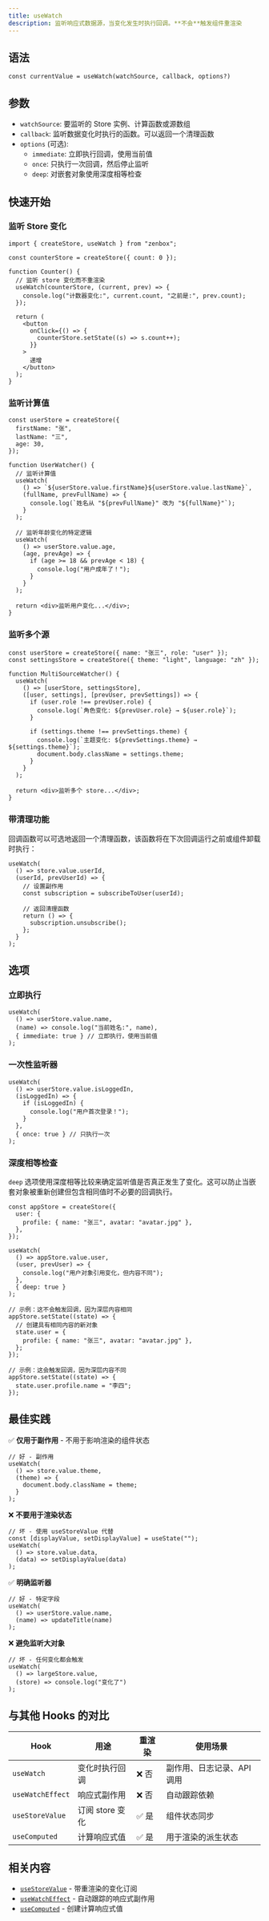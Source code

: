 ```yaml
---
title: useWatch
description: 监听响应式数据源，当变化发生时执行回调。**不会**触发组件重渲染
---
```


## 语法

```tsx
const currentValue = useWatch(watchSource, callback, options?)
```

## 参数

- `watchSource`: 要监听的 Store 实例、计算函数或源数组
- `callback`: 监听数据变化时执行的函数。可以返回一个清理函数
- `options` (可选):
  - `immediate`: 立即执行回调，使用当前值
  - `once`: 只执行一次回调，然后停止监听
  - `deep`: 对嵌套对象使用深度相等检查

## 快速开始

### 监听 Store 变化

```tsx
import { createStore, useWatch } from "zenbox";

const counterStore = createStore({ count: 0 });

function Counter() {
  // 监听 store 变化而不重渲染
  useWatch(counterStore, (current, prev) => {
    console.log("计数器变化:", current.count, "之前是:", prev.count);
  });

  return (
    <button
      onClick={() => {
        counterStore.setState((s) => s.count++);
      }}
    >
      递增
    </button>
  );
}
```

### 监听计算值

```tsx
const userStore = createStore({
  firstName: "张",
  lastName: "三",
  age: 30,
});

function UserWatcher() {
  // 监听计算值
  useWatch(
    () => `${userStore.value.firstName}${userStore.value.lastName}`,
    (fullName, prevFullName) => {
      console.log(`姓名从 "${prevFullName}" 改为 "${fullName}"`);
    }
  );

  // 监听年龄变化的特定逻辑
  useWatch(
    () => userStore.value.age,
    (age, prevAge) => {
      if (age >= 18 && prevAge < 18) {
        console.log("用户成年了！");
      }
    }
  );

  return <div>监听用户变化...</div>;
}
```

### 监听多个源

```tsx
const userStore = createStore({ name: "张三", role: "user" });
const settingsStore = createStore({ theme: "light", language: "zh" });

function MultiSourceWatcher() {
  useWatch(
    () => [userStore, settingsStore],
    ([user, settings], [prevUser, prevSettings]) => {
      if (user.role !== prevUser.role) {
        console.log(`角色变化: ${prevUser.role} → ${user.role}`);
      }

      if (settings.theme !== prevSettings.theme) {
        console.log(`主题变化: ${prevSettings.theme} → ${settings.theme}`);
        document.body.className = settings.theme;
      }
    }
  );

  return <div>监听多个 store...</div>;
}
```

### 带清理功能

回调函数可以可选地返回一个清理函数，该函数将在下次回调运行之前或组件卸载时执行：

```tsx
useWatch(
  () => store.value.userId,
  (userId, prevUserId) => {
    // 设置副作用
    const subscription = subscribeToUser(userId);

    // 返回清理函数
    return () => {
      subscription.unsubscribe();
    };
  }
);
```

## 选项

### 立即执行

```tsx
useWatch(
  () => userStore.value.name,
  (name) => console.log("当前姓名:", name),
  { immediate: true } // 立即执行，使用当前值
);
```

### 一次性监听器

```tsx
useWatch(
  () => userStore.value.isLoggedIn,
  (isLoggedIn) => {
    if (isLoggedIn) {
      console.log("用户首次登录！");
    }
  },
  { once: true } // 只执行一次
);
```

### 深度相等检查

`deep` 选项使用深度相等比较来确定监听值是否真正发生了变化。这可以防止当嵌套对象被重新创建但包含相同值时不必要的回调执行。

```tsx
const appStore = createStore({
  user: {
    profile: { name: "张三", avatar: "avatar.jpg" },
  },
});

useWatch(
  () => appStore.value.user,
  (user, prevUser) => {
    console.log("用户对象引用变化，但内容不同");
  },
  { deep: true }
);

// 示例：这不会触发回调，因为深层内容相同
appStore.setState((state) => {
  // 创建具有相同内容的新对象
  state.user = {
    profile: { name: "张三", avatar: "avatar.jpg" },
  };
});

// 示例：这会触发回调，因为深层内容不同
appStore.setState((state) => {
  state.user.profile.name = "李四";
});
```

## 最佳实践

✅ **仅用于副作用** - 不用于影响渲染的组件状态

```tsx
// 好 - 副作用
useWatch(
  () => store.value.theme,
  (theme) => {
    document.body.className = theme;
  }
);
```

❌ **不要用于渲染状态**

```tsx
// 坏 - 使用 useStoreValue 代替
const [displayValue, setDisplayValue] = useState("");
useWatch(
  () => store.value.data,
  (data) => setDisplayValue(data)
);
```

✅ **明确监听器**

```tsx
// 好 - 特定字段
useWatch(
  () => userStore.value.name,
  (name) => updateTitle(name)
);
```

❌ **避免监听大对象**

```tsx
// 坏 - 任何变化都会触发
useWatch(
  () => largeStore.value,
  (store) => console.log("变化了")
);
```

## 与其他 Hooks 的对比

| Hook             | 用途                     | 重渲染 | 使用场景                     |
| ---------------- | ------------------------ | ------ | ---------------------------- |
| `useWatch`       | 变化时执行回调           | ❌ 否  | 副作用、日志记录、API 调用   |
| `useWatchEffect` | 响应式副作用             | ❌ 否  | 自动跟踪依赖                 |
| `useStoreValue`  | 订阅 store 变化          | ✅ 是  | 组件状态同步                 |
| `useComputed`    | 计算响应式值             | ✅ 是  | 用于渲染的派生状态           |

## 相关内容

- [`useStoreValue`](./useStoreValue) - 带重渲染的变化订阅
- [`useWatchEffect`](./useWatchEffect) - 自动跟踪的响应式副作用
- [`useComputed`](./useComputed) - 创建计算响应式值